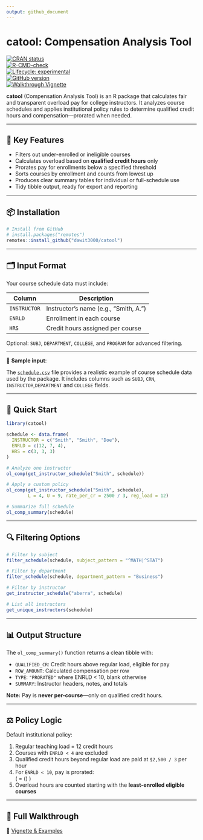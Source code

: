 ```yaml
---
output: github_document
---
```


# catool: Compensation Analysis Tool

[![CRAN status](https://www.r-pkg.org/badges/version/catool)](https://CRAN.R-project.org/package=catool)  
[![R-CMD-check](https://github.com/dawit3000/catool/actions/workflows/R-CMD-check.yaml/badge.svg)](https://github.com/dawit3000/catool/actions/workflows/R-CMD-check.yaml)  
[![Lifecycle: experimental](https://img.shields.io/badge/lifecycle-experimental-orange.svg)](https://lifecycle.r-lib.org/articles/stages.html#experimental)  
[![GitHub version](https://img.shields.io/github/v/tag/dawit3000/catool?label=GitHub&logo=github)](https://github.com/dawit3000/catool)  
[![Walkthrough Vignette](https://img.shields.io/badge/docs-walkthrough-blue)](https://dawit3000.github.io/catool/articles/catool-walkthrough.html)

**catool** (Compensation Analysis Tool) is an R package that calculates fair and transparent overload pay for college instructors. It analyzes course schedules and applies institutional policy rules to determine qualified credit hours and compensation—prorated when needed.

---

## 🔧 Key Features

- Filters out under-enrolled or ineligible courses
- Calculates overload based on **qualified credit hours** only
- Prorates pay for enrollments below a specified threshold
- Sorts courses by enrollment and counts from lowest up
- Produces clear summary tables for individual or full-schedule use
- Tidy tibble output, ready for export and reporting

---

## 📦 Installation

```r
# Install from GitHub
# install.packages("remotes")
remotes::install_github("dawit3000/catool")
```

---

## 🗂️ Input Format

Your course schedule data must include:

| Column       | Description                           |
|--------------|---------------------------------------|
| `INSTRUCTOR` | Instructor’s name (e.g., "Smith, A.")  |
| `ENRLD`      | Enrollment in each course             |
| `HRS`        | Credit hours assigned per course      |

Optional: `SUBJ`, `DEPARTMENT`, `COLLEGE`, and `PROGRAM` for advanced filtering.


---

📂 **Sample input**: 

The [`schedule.csv`](https://raw.githubusercontent.com/dawit3000/catool/master/inst/extdata/schedule.csv) file provides a realistic example of course schedule data used by the package. It includes columns such as `SUBJ`, `CRN`, `INSTRUCTOR`,`DEPARTMENT` and `COLLEGE` fields.

---

## 🧪 Quick Start

```r
library(catool)

schedule <- data.frame(
  INSTRUCTOR = c("Smith", "Smith", "Doe"),
  ENRLD = c(12, 7, 4),
  HRS = c(3, 3, 3)
)

# Analyze one instructor
ol_comp(get_instructor_schedule("Smith", schedule))

# Apply a custom policy
ol_comp(get_instructor_schedule("Smith", schedule),
        L = 4, U = 9, rate_per_cr = 2500 / 3, reg_load = 12)

# Summarize full schedule
ol_comp_summary(schedule)
```

---

## 🔍 Filtering Options

```r
# Filter by subject
filter_schedule(schedule, subject_pattern = "^MATH|^STAT")

# Filter by department
filter_schedule(schedule, department_pattern = "Business")

# Filter by instructor
get_instructor_schedule("aberra", schedule)

# List all instructors
get_unique_instructors(schedule)
```

---

## 📊 Output Structure

The `ol_comp_summary()` function returns a clean tibble with:

- `QUALIFIED_CR`: Credit hours above regular load, eligible for pay
- `ROW_AMOUNT`: Calculated compensation per row
- `TYPE`: `"PRORATED"` where ENRLD < 10, blank otherwise
- `SUMMARY`: Instructor headers, notes, and totals

**Note:** Pay is **never per-course**—only on qualified credit hours.

---

## ⚖️ Policy Logic

Default institutional policy:

1. Regular teaching load = 12 credit hours  
2. Courses with `ENRLD < 4` are excluded  
3. Qualified credit hours beyond regular load are paid at `$2,500 / 3` per hour  
4. For `ENRLD < 10`, pay is prorated:  
   \( \text{Compensation} = \left(\frac{\text{ENRLD}}{10}\right) \times \text{rate per CR} \times \text{qualified CR} \)
5. Overload hours are counted starting with the **least-enrolled eligible courses**

---

## 📖 Full Walkthrough

🔗 [Vignette & Examples](https://dawit3000.github.io/catool/articles/catool-walkthrough.html)
